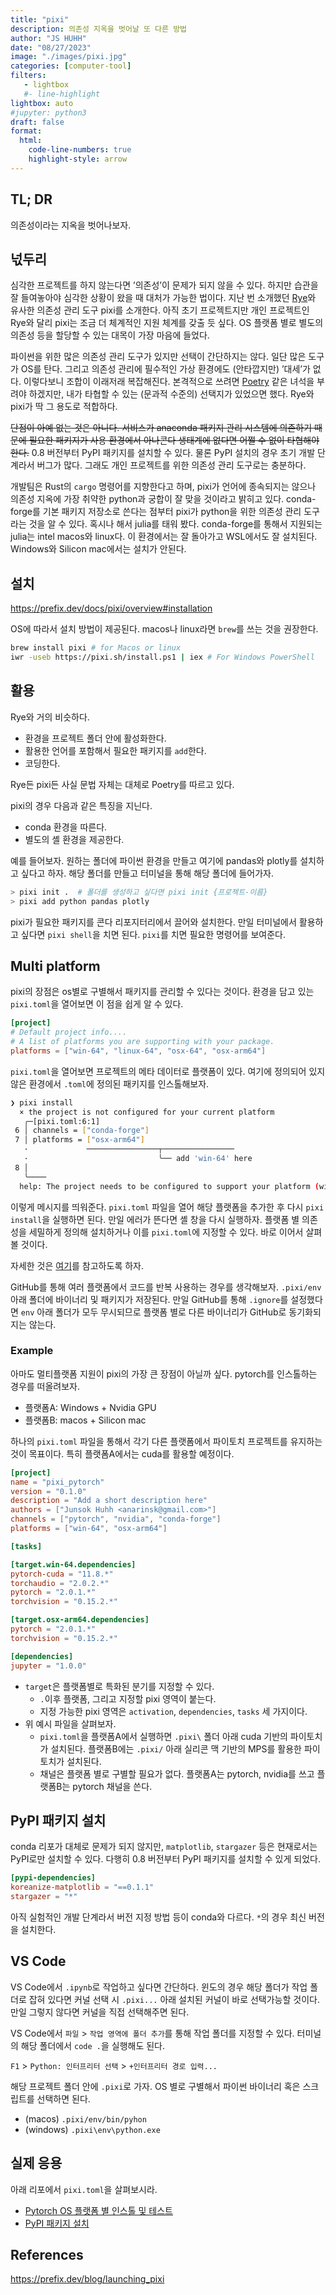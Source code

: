 ```yaml
---
title: "pixi" 
description: 의존성 지옥을 벗어날 또 다른 방법 
author: "JS HUHH"
date: "08/27/2023"
image: "./images/pixi.jpg"
categories: [computer-tool]
filters:
   - lightbox
   #- line-highlight
lightbox: auto
#jupyter: python3
draft: false
format:
  html:
    code-line-numbers: true
    highlight-style: arrow
---
```


## TL; DR
의존성이라는 지옥을 벗어나보자. 

## 넋두리 
심각한 프로젝트를 하지 않는다면 '의존성'이 문제가 되지 않을 수 있다. 하지만 습관을 잘 들여놓아야 심각한 상황이 왔을 때 대처가 가능한 법이다. 지난 번 소개했던 [Rye](https://www.lostineconomics.com/posts/computer-tool/2023-05-29-rye.html)와 유사한 의존성 관리 도구 pixi를 소개한다. 아직 초기 프로젝트지만 개인 프로젝트인 Rye와 달리 pixi는 조금 더 체계적인 지원 체계를 갖출 듯 싶다. OS 플랫폼 별로 별도의 의존성 등을 할당할 수 있는 대목이 가장 마음에 들었다. 

파이썬을 위한 많은 의존성 관리 도구가 있지만 선택이 간단하지는 않다. 일단 많은 도구가 OS를 탄다. 그리고 의존성 관리에 필수적인 가상 환경에도 (안타깝지만) '대세'가 없다. 이렇다보니 조합이 이래저래 복잡해진다. 본격적으로 쓰려면 [Poetry](https://python-poetry.org/) 같은 녀석을 부려야 하겠지만, 내가 타협할 수 있는 (문과적 수준의) 선택지가 있었으면 했다. Rye와 pixi가 딱 그 용도로 적합하다.  

~~단점이 아예 없는 것은 아니다. 서비스가 anaconda 패키지 관리 시스템에 의존하기 때문에 필요한 패키지가 사용 환경에서 아나콘다 생태계에 없다면 어쩔 수 없이 타협해야 한다.~~ 0.8 버전부터 PyPI 패키지를 설치할 수 있다. 물론 PyPI 설치의 경우 초기 개발 단계라서 버그가 많다. 그래도 개인 프로젝트를 위한 의존성 관리 도구로는 충분하다.

:::{.column-margin}
개발팀은 Rust의 `cargo` 명령어를 지향한다고 하며, pixi가 언어에 종속되지는 않으나 의존성 지옥에 가장 취약한 python과 궁합이 잘 맞을 것이라고 밝히고 있다. conda-forge를 기본 패키지 저장소로 쓴다는 점부터 pixi가 python을 위한 의존성 관리 도구라는 것을 알 수 있다. 혹시나 해서 julia를 태워 봤다. conda-forge를 통해서 지원되는 julia는 intel macos와 linux다. 이 환경에서는 잘 돌아가고 WSL에서도 잘 설치된다. Windows와 Silicon mac에서는 설치가 안된다.
:::

## 설치 

<https://prefix.dev/docs/pixi/overview#installation>

OS에 따라서 설치 방법이 제공된다. macos나 linux라면 `brew`를 쓰는 것을 권장한다. 

```bash
brew install pixi # for Macos or linux
iwr -useb https://pixi.sh/install.ps1 | iex # For Windows PowerShell
```

## 활용 

Rye와 거의 비슷하다. 

- 환경을 프로젝트 폴더 안에 활성화한다. 
- 활용한 언어를 포함해서 필요한 패키지를 `add`한다. 
- 코딩한다. 

:::{.column-margin}
Rye든 pixi든 사실 문법 자체는 대체로 Poetry를 따르고 있다.  
:::

pixi의 경우 다음과 같은 특징을 지닌다. 

- conda 환경을 따른다. 
- 별도의 셸 환경을 제공한다. 

예를 들어보자. 원하는 폴더에 파이썬 환경을 만들고 여기에 pandas와 plotly를 설치하고 싶다고 하자. 해당 폴더를 만들고 터미널을 통해 해당 폴더에 들어가자. 

```bash
> pixi init .  # 폴더를 생성하고 싶다면 pixi init {프로젝트-이름}
> pixi add python pandas plotly 
```

pixi가 필요한 패키지를 콘다 리포지터리에서 끌어와 설치한다. 만일 터미널에서 활용하고 싶다면 `pixi shell`을 치면 된다. `pixi`를 치면 필요한 명령어를 보여준다. 

## Multi platform 

pixi의 장점은 os별로 구별해서 패키지를 관리할 수 있다는 것이다. 환경을 담고 있는 `pixi.toml`을 열어보면 이 점을 쉽게 알 수 있다.

```toml
[project]
# Default project info....
# A list of platforms you are supporting with your package.
platforms = ["win-64", "linux-64", "osx-64", "osx-arm64"]
```

`pixi.toml`을 열어보면 프로젝트의 메타 데이터로 플랫폼이 있다. 여기에 정의되어 있지 않은 환경에서 `.toml`에 정의된 패키지를 인스톨해보자. 

```bash
❯ pixi install
  × the project is not configured for your current platform
   ╭─[pixi.toml:6:1]
 6 │ channels = ["conda-forge"]
 7 │ platforms = ["osx-arm64"]
   ·             ────────────────┬────────────────
   ·                             ╰── add 'win-64' here
 8 │
   ╰────
  help: The project needs to be configured to support your platform (win-64).
```

이렇게 메시지를 띄워준다. `pixi.toml` 파일을 열어 해당 플랫폼을 추가한 후 다시 `pixi install`을 실행하면 된다. 만일 에러가 뜬다면 셸 창을 다시 실행하자. 플랫폼 별 의존성을 세밀하게 정의해 설치하거나 이를 `pixi.toml`에 지정할 수 있다. 바로 이어서 살펴볼 것이다. 

:::{.column-margin}
자세한 것은 [여기](https://prefix.dev/docs/pixi/advanced/multi_platform_configuration)를 참고하도록 하자. 
:::

GitHub를 통해 여러 플랫폼에서 코드를 반복 사용하는 경우를 생각해보자. `.pixi/env` 아래 폴더에 바이너리 및 패키지가 저장된다. 만일 GitHub를 통해 `.ignore`를 설정했다면 `env` 아래 폴더가 모두 무시되므로 플랫폼 별로 다른 바이너리가 GitHub로 동기화되지는 않는다. 

### Example 

아마도 멀티플랫폼 지원이 pixi의 가장 큰 장점이 아닐까 싶다. pytorch를 인스톨하는 경우를 떠올려보자. 

- 플랫폼A: Windows + Nvidia GPU 
- 플랫폼B: macos + Silicon mac 

하나의 `pixi.toml` 파일을 통해서 각기 다른 플랫폼에서 파이토치 프로젝트를 유지하는 것이 목표이다. 특히 플랫폼A에서는 cuda를 활용할 예정이다. 

```.toml
[project]
name = "pixi_pytorch"
version = "0.1.0"
description = "Add a short description here"
authors = ["Junsok Huhh <anarinsk@gmail.com>"]
channels = ["pytorch", "nvidia", "conda-forge"]
platforms = ["win-64", "osx-arm64"]

[tasks]

[target.win-64.dependencies]
pytorch-cuda = "11.8.*"
torchaudio = "2.0.2.*"
pytorch = "2.0.1.*"
torchvision = "0.15.2.*"

[target.osx-arm64.dependencies]
pytorch = "2.0.1.*"
torchvision = "0.15.2.*"

[dependencies]
jupyter = "1.0.0"
```

- `target`은 플랫폼별로 특화된 분기를 지정할 수 있다. 
  - `.`이후 플랫폼, 그리고 지정할 pixi 영역이 붙는다. 
  - 지정 가능한 pixi 영역은 `activation`, `dependencies`, `tasks` 세 가지이다. 

- 위 예시 파일을 살펴보자. 
  - `pixi.toml`을 플랫폼A에서 실행하면 `.pixi\` 폴더 아래 cuda 기반의 파이토치가 설치된다. 플랫폼B에는 `.pixi/` 아래 실리콘 맥 기반의 MPS를 활용한 파이토치가 설치된다. 
  - 채널은 플랫폼 별로 구별할 필요가 없다. 플랫폼A는 pytorch, nvidia를 쓰고 플랫폼B는 pytorch 채널을 쓴다. 

## PyPI 패키지 설치 

conda 리포가 대체로 문제가 되지 않지만, `matplotlib`, `stargazer` 등은 현재로서는 PyPI로만 설치할 수 있다. 다행히 0.8 버전부터 PyPI 패키지를 설치할 수 있게 되었다. 

```.toml
[pypi-dependencies]
koreanize-matplotlib = "==0.1.1"
stargazer = "*"
```

아직 실험적인 개발 단계라서 버전 지정 방법 등이 conda와 다르다. `*`의 경우 최신 버전을 설치한다.

## VS Code 

VS Code에서 `.ipynb`로 작업하고 싶다면 간단하다. 윈도의 경우 해당 폴더가 작업 폴더로 잡혀 있다면 커널 선택 시 `.pixi...` 아래 설치된 커널이 바로 선택가능할 것이다. 만일 그렇지 않다면 커널을 직접 선택해주면 된다. 

:::{.column-margin}
VS Code에서 `파일` > `작업 영역에 폴더 추가`를 통해 작업 폴더를 지정할 수 있다. 터미널의 해당 폴더에서 `code .`을 실행해도 된다. 
:::

:::{.callout-tip title="인터프리터 경로 설정"}
`F1` > `Python: 인터프리터 선택` > `+인터프리터 경로 입력...`
:::

해당 프로젝트 폴더 안에 `.pixi`로 가자. OS 별로 구별해서 파이썬 바이너리 혹은 스크립트를 선택하면 된다. 

- (macos) `.pixi/env/bin/pyhon`
- (windows) `.pixi\env\python.exe`

## 실제 응용 

아래 리포에서 `pixi.toml`을 살펴보시라. 

- [Pytorch OS 플랫폼 별 인스톨 및 테스트](https://github.com/anarinsk/test_pytorch-install/)
- [PyPI 패키지 설치](https://github.com/anarinsk/lostineconomics_quarto)

## References

<https://prefix.dev/blog/launching_pixi>
